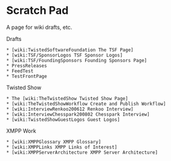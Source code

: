 = Scratch Pad =

A page for wiki drafts, etc.

Drafts
 * [wiki:TwistedSoftwareFoundation The TSF Page]
 * [wiki:TSF/SponsorLogos TSF Sponsor Logos]
 * [wiki:TSF/FoundingSponsors Founding Sponsors Page]
 * PressReleases
 * FeedTest
 * TestFrontPage

Twisted Show
 * The [wiki:TheTwistedShow Twisted Show Page] 
 * [wiki:TheTwistedShowWorkflow Create and Publish Workflow]
 * [wiki:InterviewRenkoo200612 Renkoo Interview]
 * [wiki:InterviewChesspark200802 Chesspark Interview]
 * [wiki:TwistedShowGuestLogos Guest Logos]

XMPP Work
 * [wiki:XMPPGlossary XMPP Glossary]
 * [wiki:XMPPLinks XMPP Links of Interest]
 * [wiki:XMPPServerArchitecture XMPP Server Architecture]